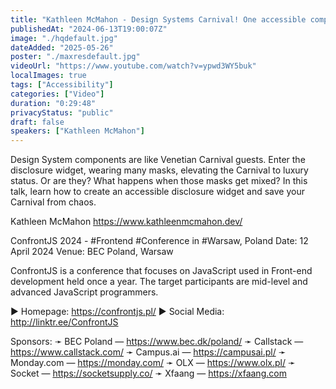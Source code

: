 ```yaml
---
title: "Kathleen McMahon - Design Systems Carnival! One accessible component, many pretty masks"
publishedAt: "2024-06-13T19:00:07Z"
image: "./hqdefault.jpg"
dateAdded: "2025-05-26"
poster: "./maxresdefault.jpg"
videoUrl: "https://www.youtube.com/watch?v=ypwd3WY5buk"
localImages: true
tags: ["Accessibility"]
categories: ["Video"]
duration: "0:29:48"
privacyStatus: "public"
draft: false
speakers: ["Kathleen McMahon"]
---
```

Design System components are like Venetian Carnival guests. Enter the disclosure widget, wearing many masks, elevating the Carnival to luxury status. Or are they? What happens when those masks get mixed? In this talk, learn how to create an accessible disclosure widget and save your Carnival from chaos.

Kathleen McMahon
https://www.kathleenmcmahon.dev/


ConfrontJS 2024 - #Frontend #Conference in #Warsaw, Poland
Date: 12 April 2024
Venue: BEC Poland, Warsaw

ConfrontJS is a conference that focuses on JavaScript
used in Front-end development held once a year. The
target participants are mid-level and advanced
JavaScript programmers.

▶︎ Homepage: https://confrontjs.pl/
▶︎ Social Media: http://linktr.ee/ConfrontJS


Sponsors:
➛ BEC Poland — https://www.bec.dk/poland/
➛ Callstack — https://www.callstack.com/
➛ Campus.ai — https://campusai.pl/
➛ Monday.com — https://monday.com/
➛ OLX — https://www.olx.pl/
➛ Socket — https://socketsupply.co/
➛ Xfaang — https://xfaang.com
